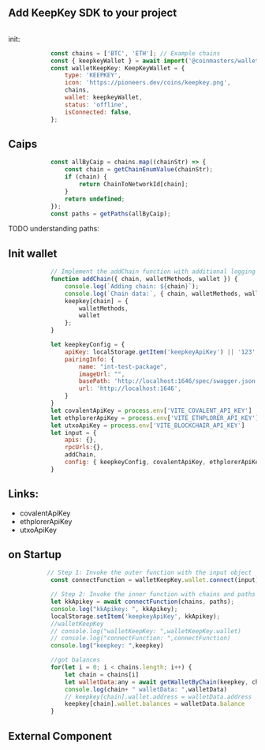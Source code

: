 ## Add KeepKey SDK to your project

```json filename="package.json" {3} copy

```
init:

```js filename="wallet.js" {3} copy
            const chains = ['BTC', 'ETH']; // Example chains
            const { keepkeyWallet } = await import('@coinmasters/wallet-keepkey');
            const walletKeepKey: KeepKeyWallet = {
                type: 'KEEPKEY',
                icon: 'https://pioneers.dev/coins/keepkey.png',
                chains,
                wallet: keepkeyWallet,
                status: 'offline',
                isConnected: false,
            };
```

## Caips

```js filename="wallet.js" {3} copy
            const allByCaip = chains.map((chainStr) => {
                const chain = getChainEnumValue(chainStr);
                if (chain) {
                    return ChainToNetworkId[chain];
                }
                return undefined;
            });
            const paths = getPaths(allByCaip);
```

TODO understanding paths:

## Init wallet

```js filename="wallet.js" {3} copy
            // Implement the addChain function with additional logging
            function addChain({ chain, walletMethods, wallet }) {
                console.log(`Adding chain: ${chain}`);
                console.log(`Chain data:`, { chain, walletMethods, wallet });
                keepkey[chain] = {
                    walletMethods,
                    wallet
                };
            }

            let keepkeyConfig = {
                apiKey: localStorage.getItem('keepkeyApiKey') || '123',
                pairingInfo: {
                    name: "int-test-package",
                    imageUrl: "",
                    basePath: 'http://localhost:1646/spec/swagger.json',
                    url: 'http://localhost:1646',
                }
            }
            let covalentApiKey = process.env['VITE_COVALENT_API_KEY']
            let ethplorerApiKey = process.env['VITE_ETHPLORER_API_KEY']
            let utxoApiKey = process.env['VITE_BLOCKCHAIR_API_KEY']
            let input = {
                apis: {},
                rpcUrls:{},
                addChain,
                config: { keepkeyConfig, covalentApiKey, ethplorerApiKey, utxoApiKey },
            }
```

## Links:
* covalentApiKey
* ethplorerApiKey
* utxoApiKey

## on Startup

```js filename="wallet.js" {3} copy
           // Step 1: Invoke the outer function with the input object
            const connectFunction = walletKeepKey.wallet.connect(input);

            // Step 2: Invoke the inner function with chains and paths
            let kkApikey = await connectFunction(chains, paths);
            console.log("kkApikey: ", kkApikey);
            localStorage.setItem('keepkeyApiKey', kkApikey);
            //walletKeepKey
            // console.log("walletKeepKey: ",walletKeepKey.wallet)
            // console.log("connectFunction: ",connectFunction)
            console.log("keepkey: ",keepkey)

            //got balances
            for(let i = 0; i < chains.length; i++) {
                let chain = chains[i]
                let walletData:any = await getWalletByChain(keepkey, chain);
                console.log(chain+ " walletData: ",walletData)
                // keepkey[chain].wallet.address = walletData.address
                keepkey[chain].wallet.balances = walletData.balance
            }
```

## External Component


<Wallet />
